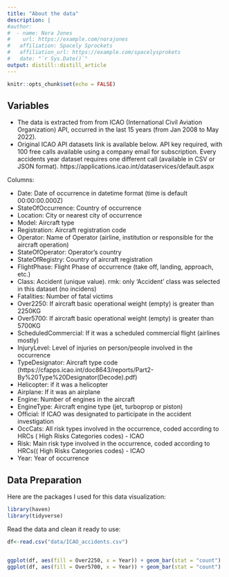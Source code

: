```yaml
---
title: "About the data"
description: |
#author:
#  - name: Nora Jones 
#    url: https://example.com/norajones
#   affiliation: Spacely Sprockets
#   affiliation_url: https://example.com/spacelysprokets
#   date: "`r Sys.Date()`"
output: distill::distill_article
---
```


```r
knitr::opts_chunk$set(echo = FALSE)
```

## Variables 
  - The data is extracted from from ICAO (International Civil Aviation Organization) API, occurred in the last 15 years (from Jan 2008 to May 2022).
  - Original ICAO API datasets link is available below. API key required, with 100 free calls available using a company email for subscription. Every accidents year dataset requires one different call (available in CSV or JSON format).
  https://applications.icao.int/dataservices/default.aspx
  
Columns:

- Date: Date of occurrence in datetime format (time is default 00:00:00.000Z)
- StateOfOccurrence: Country of occurrence
- Location: City or nearest city of occurrence
- Model: Aircraft type
- Registration: Aircraft registration code
- Operator: Name of Operator (airline, institution or responsible for the aircraft operation)
- StateOfOperator: Operator's country
- StateOfRegistry: Country of aircraft registration
- FlightPhase: Flight Phase of occurrence (take off, landing, approach, etc.)
- Class: Accident (unique value). rmk: only 'Accident' class was selected in this dataset (no incidens)
- Fatalities: Number of fatal victims
- Over2250: If aircraft basic operational weight (empty) is greater than 2250KG
- Over5700: If aircraft basic operational weight (empty) is greater than 5700KG
- ScheduledCommercial: If it was a scheduled commercial flight (airlines mostly)
- InjuryLevel: Level of injuries on person/people involved in the occurrence
- TypeDesignator: Aircraft type code (https://cfapps.icao.int/doc8643/reports/Part2-By%20Type%20Designator(Decode).pdf)
- Helicopter: if it was a helicopter
- Airplane: If it was an airplane
- Engine: Number of engines in the aircraft
- EngineType: Aircraft engine type (jet, turboprop or piston)
- Official: If ICAO was designated to participate in the accident investigation
- OccCats: All risk types involved in the occurrence, coded according to HRCs ( High Risks Categories codes) - ICAO
- Risk: Main risk type involved in the occurrence, coded according to HRCs(( High Risks Categories codes) - ICAO
- Year: Year of occurrence

## Data Preparation
Here are the packages I used for this data visualization:

```r
library(haven)
library(tidyverse)
```

Read the data and clean it ready to use:
```r
df<-read.csv("data/ICAO_accidents.csv") 


ggplot(df, aes(fill = Over2250, x = Year)) + geom_bar(stat = "count")
ggplot(df, aes(fill = Over5700, x = Year)) + geom_bar(stat = "count")



```









